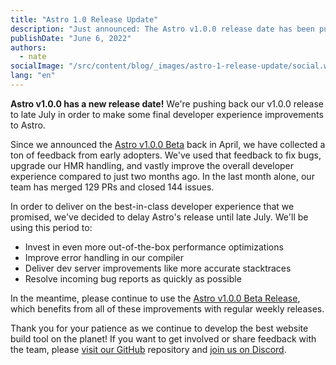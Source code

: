 ```yaml
---
title: "Astro 1.0 Release Update"
description: "Just announced: The Astro v1.0.0 release date has been pushed back to late July."
publishDate: "June 6, 2022"
authors:
  - nate
socialImage: "/src/content/blog/_images/astro-1-release-update/social.webp"
lang: "en"
---
```


**Astro v1.0.0 has a new release date!** We're pushing back our v1.0.0 release to late July in order to make some final developer experience improvements to Astro.

Since we announced the [Astro v1.0.0 Beta](https://astro.build/blog/astro-1-beta-release/) back in April, we have collected a ton of feedback from early adopters. We've used that feedback to fix bugs, upgrade our HMR handling, and vastly improve the overall developer experience compared to just two months ago. In the last month alone, our team has merged 129 PRs and closed 144 issues.

In order to deliver on the best-in-class developer experience that we promised, we've decided to delay Astro's release until late July. We'll be using this period to:

- Invest in even more out-of-the-box performance optimizations
- Improve error handling in our compiler
- Deliver dev server improvements like more accurate stacktraces
- Resolve incoming bug reports as quickly as possible

In the meantime, please continue to use the [Astro v1.0.0 Beta Release](https://docs.astro.build/en/getting-started/), which benefits from all of these improvements with regular weekly releases.

Thank you for your patience as we continue to develop the best website build tool on the planet! If you want to get involved or share feedback with the team, please [visit our GitHub](https://github.com/withastro/astro) repository and [join us on Discord](https://astro.build/chat/).
